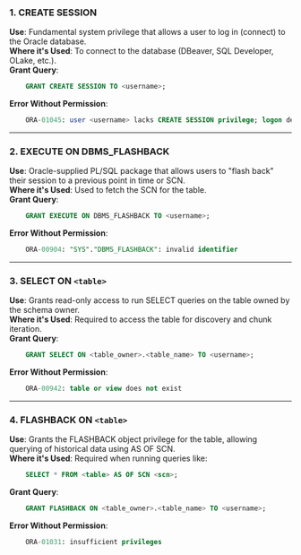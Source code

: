 ### 1. CREATE SESSION  
**Use**: Fundamental system privilege that allows a user to log in (connect) to the Oracle database.  
**Where it's Used**: To connect to the database (DBeaver, SQL Developer, OLake, etc.).  
**Grant Query**:  
```sql
    GRANT CREATE SESSION TO <username>;
```
**Error Without Permission**:  
```sql
    ORA-01045: user <username> lacks CREATE SESSION privilege; logon denied
```
---

### 2. EXECUTE ON DBMS_FLASHBACK  
**Use**: Oracle-supplied PL/SQL package that allows users to "flash back" their session to a previous point in time or SCN.  
**Where it's Used**: Used to fetch the SCN for the table.  
**Grant Query**:  
```sql
    GRANT EXECUTE ON DBMS_FLASHBACK TO <username>;
```
**Error Without Permission**:  
```sql
    ORA-00904: "SYS"."DBMS_FLASHBACK": invalid identifier
```
---

### 3. SELECT ON `<table>` 
**Use**: Grants read-only access to run SELECT queries on the table owned by the schema owner.  
**Where it's Used**: Required to access the table for discovery and chunk iteration.  
**Grant Query**:  
```sql
    GRANT SELECT ON <table_owner>.<table_name> TO <username>;
```
**Error Without Permission**:  
```sql
    ORA-00942: table or view does not exist
```
---

### 4. FLASHBACK ON `<table>` 
**Use**: Grants the FLASHBACK object privilege for the table, allowing querying of historical data using AS OF SCN.  
**Where it's Used**: Required when running queries like:  
```sql
    SELECT * FROM <table> AS OF SCN <scn>;
```
**Grant Query**:  
```sql
    GRANT FLASHBACK ON <table_owner>.<table_name> TO <username>;
```
**Error Without Permission**:  
```sql
    ORA-01031: insufficient privileges
```